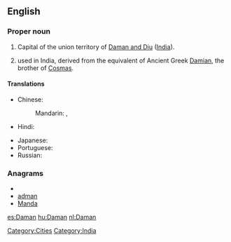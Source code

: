 {{also|daman}}
==English==
{{wikipedia}}

===Proper noun===
{{en-proper noun}}

# Capital of the union territory of [[Daman and Diu]] ([[India]]).
# {{given name|male|from=Sanskrit}} used in India, derived from the {{etyl|sa}} equivalent of Ancient Greek [[Damian]], the brother of [[Cosmas]].

====Translations====
{{trans-top|state capital of Daman and Diu, India}}
* Chinese:
*: Mandarin: {{t|cmn|達曼|sc=Hani}},  {{t|cmn|达曼|tr=Dāmàn|sc=Hani}}
* Hindi: {{t|hi|दमन|tr=daman|xs=Hindi}}
{{trans-mid}}
* Japanese: {{t|ja|ダマン|tr=Daman}}
* Portuguese: {{t+|pt|Damão}}
* Russian: {{t|ru|Даман|m|tr=Damán}}
{{trans-bottom}}

===Anagrams===
* {{alphagram|aadmn}}
* [[adman#English|adman]]
* [[Manda#English|Manda]]

[[Category:Cities]]
[[Category:India]]

[[es:Daman]]
[[hu:Daman]]
[[nl:Daman]]